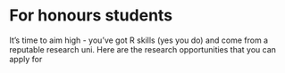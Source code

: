 # For honours students

It's time to aim high - you've got R skills (yes you do) and come from a reputable research uni. Here are the research opportunities that you can apply for
